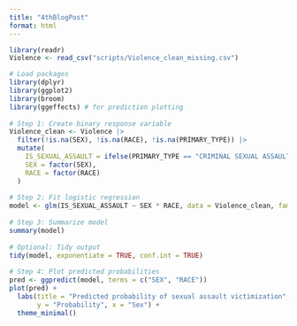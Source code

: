 ```yaml
---
title: "4thBlogPost"
format: html
---
```


```r
library(readr)
Violence <- read_csv("scripts/Violence_clean_missing.csv")

# Load packages
library(dplyr)
library(ggplot2)
library(broom)
library(ggeffects) # for prediction plotting
 
# Step 1: Create binary response variable
Violence_clean <- Violence |>
  filter(!is.na(SEX), !is.na(RACE), !is.na(PRIMARY_TYPE)) |>
  mutate(
    IS_SEXUAL_ASSAULT = ifelse(PRIMARY_TYPE == "CRIMINAL SEXUAL ASSAULT", 1, 0),
    SEX = factor(SEX),
    RACE = factor(RACE)
  )
 
# Step 2: Fit logistic regression
model <- glm(IS_SEXUAL_ASSAULT ~ SEX * RACE, data = Violence_clean, family = "binomial")
 
# Step 3: Summarize model
summary(model)
 
# Optional: Tidy output
tidy(model, exponentiate = TRUE, conf.int = TRUE)
 
# Step 4: Plot predicted probabilities
pred <- ggpredict(model, terms = c("SEX", "RACE"))
plot(pred) + 
  labs(title = "Predicted probability of sexual assault victimization",
       y = "Probability", x = "Sex") +
  theme_minimal()
```

